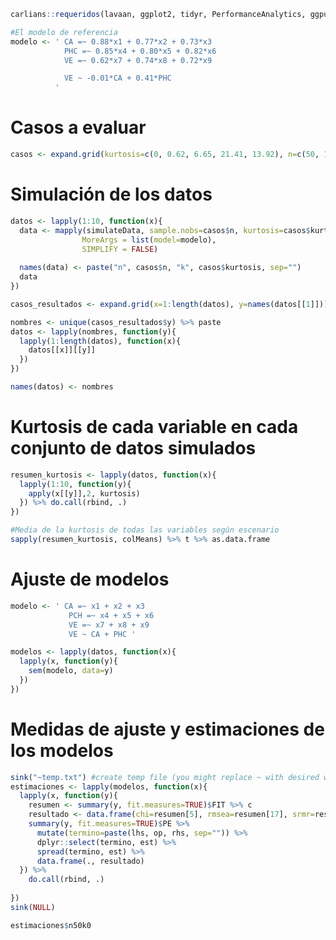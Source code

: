 ```r
carlians::requeridos(lavaan, ggplot2, tidyr, PerformanceAnalytics, ggpubr, dplyr)

#El modelo de referencia
modelo <- ' CA =~ 0.88*x1 + 0.77*x2 + 0.73*x3
            PHC =~ 0.85*x4 + 0.80*x5 + 0.82*x6
            VE =~ 0.62*x7 + 0.74*x8 + 0.72*x9

            VE ~ -0.01*CA + 0.41*PHC
          '
```
# Casos a evaluar

```r
casos <- expand.grid(kurtosis=c(0, 0.62, 6.65, 21.41, 13.92), n=c(50, 100, 200, 400, 800))
```

# Simulación de los datos

```r
datos <- lapply(1:10, function(x){
  data <- mapply(simulateData, sample.nobs=casos$n, kurtosis=casos$kurtosis, 
                MoreArgs = list(model=modelo),
                SIMPLIFY = FALSE)
  
  names(data) <- paste("n", casos$n, "k", casos$kurtosis, sep="")
  data
})

casos_resultados <- expand.grid(x=1:length(datos), y=names(datos[[1]]))

nombres <- unique(casos_resultados$y) %>% paste
datos <- lapply(nombres, function(y){
  lapply(1:length(datos), function(x){
    datos[[x]][[y]]
  })
})

names(datos) <- nombres
```

# Kurtosis de cada variable en cada conjunto de datos simulados

```r
resumen_kurtosis <- lapply(datos, function(x){
  lapply(1:10, function(y){
    apply(x[[y]],2, kurtosis)
  }) %>% do.call(rbind, .)
})

#Media de la kurtosis de todas las variables según escenario
sapply(resumen_kurtosis, colMeans) %>% t %>% as.data.frame
```

# Ajuste de modelos

```r
modelo <- ' CA =~ x1 + x2 + x3
             PCH =~ x4 + x5 + x6
             VE =~ x7 + x8 + x9
             VE ~ CA + PHC '

modelos <- lapply(datos, function(x){
  lapply(x, function(y){
    sem(modelo, data=y)
  })
})
```

# Medidas de ajuste y estimaciones de los modelos 

```r
sink("~temp.txt") #create temp file (you might replace ~ with desired working directory)
estimaciones <- lapply(modelos, function(x){
  lapply(x, function(y){
    resumen <- summary(y, fit.measures=TRUE)$FIT %>% c
    resultado <- data.frame(chi=resumen[5], rmsea=resumen[17], srmr=resumen[21], cfi=resumen[9])
    summary(y, fit.measures=TRUE)$PE %>% 
      mutate(termino=paste(lhs, op, rhs, sep="")) %>% 
      dplyr::select(termino, est) %>% 
      spread(termino, est) %>% 
      data.frame(., resultado)
  }) %>% 
    do.call(rbind, .) 
  
})
sink(NULL)

estimaciones$n50k0
```


